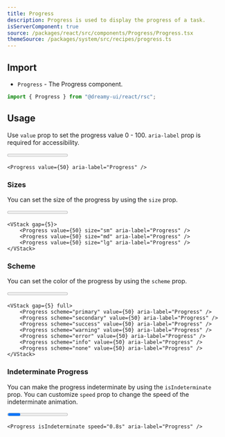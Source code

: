 ```yaml
---
title: Progress
description: Progress is used to display the progress of a task.
isServerComponent: true
source: /packages/react/src/components/Progress/Progress.tsx
themeSource: /packages/system/src/recipes/progress.ts
---
```


## Import

- `Progress` - The Progress component.

```jsx
import { Progress } from "@dreamy-ui/react/rsc";
```

## Usage

Use `value` prop to set the progress value 0 - 100. `aria-label` prop is required for accessibility.

<Wrapper>
	<Progress value={50} aria-label="Progress" />
</Wrapper>

```tsx
<Progress value={50} aria-label="Progress" />
```

### Sizes

You can set the size of the progress by using the `size` prop.

<Wrapper>
	<VStack w='full' gap={5}>
		<Progress value={50} size="sm" aria-label="Progress" />
    	<Progress value={50} size="md" aria-label="Progress" />
		<Progress value={50} size="lg" aria-label="Progress" />
	</VStack>
</Wrapper>

```tsx
<VStack gap={5}>
    <Progress value={50} size="sm" aria-label="Progress" />
    <Progress value={50} size="md" aria-label="Progress" />
    <Progress value={50} size="lg" aria-label="Progress" />
</VStack>
``` 

### Scheme

You can set the color of the progress by using the `scheme` prop.

<Wrapper>
	<VStack gap={5} full>
		<Progress scheme="primary" value={50} aria-label="Progress" />
		<Progress scheme="secondary" value={50} aria-label="Progress" />
		<Progress scheme="success" value={50} aria-label="Progress" />
		<Progress scheme="warning" value={50} aria-label="Progress" />
		<Progress scheme="error" value={50} aria-label="Progress" />
		<Progress scheme="info" value={50} aria-label="Progress" />
		<Progress scheme="none" value={50} aria-label="Progress" />
	</VStack>
</Wrapper>

```tsx
<VStack gap={5} full>
    <Progress scheme="primary" value={50} aria-label="Progress" />
    <Progress scheme="secondary" value={50} aria-label="Progress" />
    <Progress scheme="success" value={50} aria-label="Progress" />
    <Progress scheme="warning" value={50} aria-label="Progress" />
    <Progress scheme="error" value={50} aria-label="Progress" />
    <Progress scheme="info" value={50} aria-label="Progress" />
    <Progress scheme="none" value={50} aria-label="Progress" />
</VStack>	
```

### Indeterminate Progress

You can make the progress indeterminate by using the `isIndeterminate` prop. You can customize `speed` prop to change the speed of the indeterminate animation.

<Wrapper>
	<Progress isIndeterminate speed="0.8s" aria-label="Progress" />
</Wrapper>

```tsx
<Progress isIndeterminate speed="0.8s" aria-label="Progress" />
```

